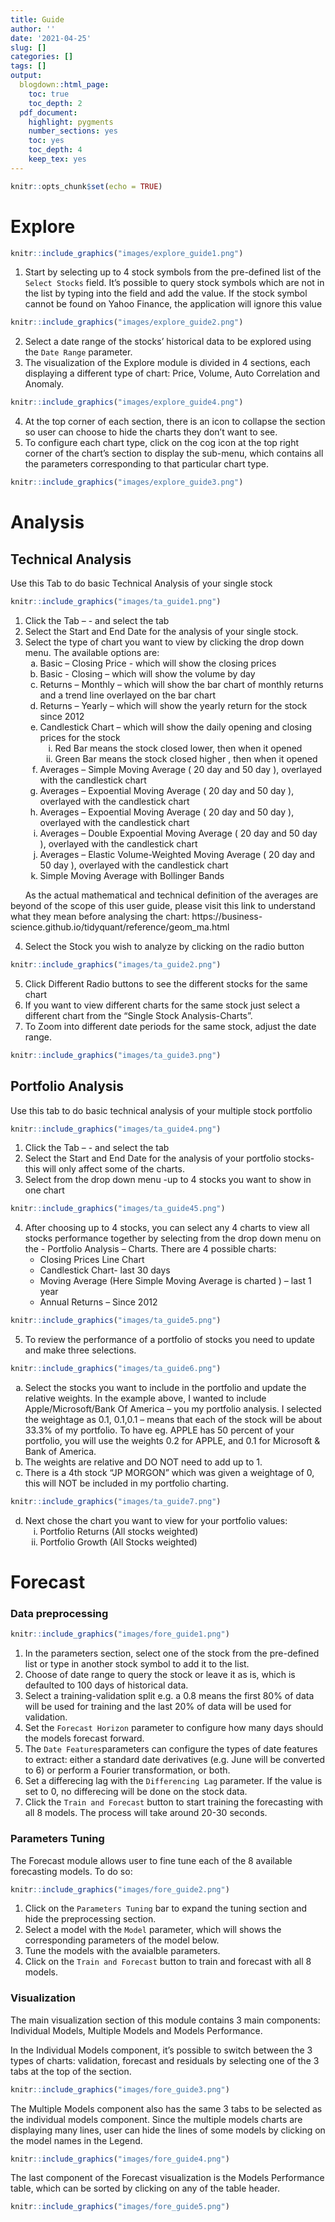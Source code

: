 ```yaml
---
title: Guide
author: ''
date: '2021-04-25'
slug: []
categories: []
tags: []
output:
  blogdown::html_page:
    toc: true
    toc_depth: 2
  pdf_document:
    highlight: pygments
    number_sections: yes
    toc: yes
    toc_depth: 4
    keep_tex: yes
---
```


```r
knitr::opts_chunk$set(echo = TRUE)
```

# Explore

```r
knitr::include_graphics("images/explore_guide1.png")
```

1. Start by selecting up to 4 stock symbols from the pre-defined list of the `Select Stocks` field. It's possible to query stock symbols which are not in the list by typing into the field and add the value. If the stock symbol cannot be found on Yahoo Finance, the application will ignore this value

```r
knitr::include_graphics("images/explore_guide2.png")
```

2. Select a date range of the stocks' historical data to be explored using the `Date Range` parameter.
3. The visualization of the Explore module is divided in 4 sections, each displaying a different type of chart: Price, Volume, Auto Correlation and Anomaly.

```r
knitr::include_graphics("images/explore_guide4.png")
```

4. At the top corner of each section, there is an icon to collapse the section so user can choose to hide the charts they don't want to see.
5. To configure each chart type, click on the cog icon at the top right corner of the chart's section to display the sub-menu, which contains all the parameters corresponding to that particular chart type.

```r
knitr::include_graphics("images/explore_guide3.png")
```

# Analysis

## Technical Analysis
Use this Tab to do basic Technical Analysis of your single stock

```r
knitr::include_graphics("images/ta_guide1.png")
```

1. Click the Tab –<Analysis > - and select the tab <Technical Analysis>
2. Select the Start and End Date for the analysis of your single stock.
3. Select the type of chart you want to view by clicking the drop down menu. The available options are:
    a. Basic – Closing Price  - which will show the closing prices 
    b. Basic -  Closing – which will show the volume by day
    c. Returns – Monthly – which will show the bar chart of monthly returns and a trend line overlayed on the bar chart
    d. Returns – Yearly – which will show the yearly return for the stock since 2012
    e. Candlestick Chart – which will show the daily opening and closing prices for the stock  
        i. Red Bar means the stock closed lower, then when it opened
        ii. Green Bar means the stock closed higher , then when it opened
    f. Averages – Simple Moving Average ( 20 day and 50 day ), overlayed with the candlestick chart
    g. Averages – Expoential Moving Average ( 20 day and 50 day ), overlayed with the candlestick chart
    h. Averages – Expoential Moving Average ( 20 day and 50 day ), overlayed with the candlestick chart
    i. Averages – Double Expoential Moving Average ( 20 day and 50 day ), overlayed with the candlestick chart
    j. Averages – Elastic Volume-Weighted Moving Average ( 20 day and 50 day ), overlayed with the candlestick chart
    k. Simple Moving Average with Bollinger Bands

|       As the actual mathematical and technical definition of the averages are beyond of the scope of this user guide, please visit this link to understand what they mean before analysing the chart: https://business-science.github.io/tidyquant/reference/geom_ma.html

4. Select the Stock you wish to analyze by clicking on the radio button

```r
knitr::include_graphics("images/ta_guide2.png")
```


5. Click Different Radio buttons to see the different stocks for the same chart
6. If you want to view different charts for the same stock just select a different chart from the “Single Stock Analysis-Charts”.
7. To Zoom into different date periods for the same stock, adjust the date range.

```r
knitr::include_graphics("images/ta_guide3.png")
```

## Portfolio Analysis
Use this tab to do basic technical analysis of your multiple stock portfolio

```r
knitr::include_graphics("images/ta_guide4.png")
```

1. Click the Tab –<Analysis > - and select the tab <Portfolio Analysis>
2. Select the Start and End Date for the analysis of your portfolio stocks- this will only affect some of the charts.
3. Select from the drop down menu -up to 4 stocks you want to show in one chart

```r
knitr::include_graphics("images/ta_guide45.png")
```

4. After choosing up to 4 stocks, you can select any 4 charts to view all stocks performance together by selecting from the drop down menu on the - Portfolio Analysis – Charts. There are 4 possible charts:
    - Closing Prices Line Chart
    -	Candlestick Chart- last 30 days
    -	Moving Average (Here Simple Moving Average is charted ) – last 1 year
    -	Annual Returns – Since 2012 

```r
knitr::include_graphics("images/ta_guide5.png")
```

5. To review the performance of a portfolio of stocks you need to update and make three selections.

```r
knitr::include_graphics("images/ta_guide6.png")
```

  a. Select the stocks you want to include in the portfolio and update the relative weights. In the example above, I wanted to include Apple/Microsoft/Bank Of America – you my portfolio analysis. I selected the weightage as 0.1, 0.1,0.1 – means that each of the stock will be about 33.3% of my portfolio. To have eg. APPLE has 50 percent of your portfolio, you will use the weights 0.2 for APPLE, and 0.1 for Microsoft & Bank of America.
  b. The weights are relative and DO NOT need to add up to 1.
  c. There is a 4th stock “JP MORGON” which was given a weightage of 0, this will NOT be included in my portfolio charting.
    
```r
knitr::include_graphics("images/ta_guide7.png")
```

  d. Next chose the chart you want to view for your portfolio values: 
      i. Portfolio Returns (All stocks weighted)
      ii. Portfolio Growth (All Stocks weighted)

# Forecast

### Data preprocessing

```r
knitr::include_graphics("images/fore_guide1.png")
```

1. In the parameters section, select one of the stock from the pre-defined list or type in another stock symbol to add it to the list.
2. Choose of date range to query the stock or leave it as is, which is defaulted to 100 days of historical data.
3. Select a training-validation split e.g. a 0.8 means the first 80% of data will be used for training and the last 20% of data will be used for validation.
4. Set the `Forecast Horizon` parameter to configure how many days should the models forecast forward.
5. The `Date Features`parameters can configure the types of date features to extract: either a standard date derivatives (e.g. June will be converted to 6) or perform a Fourier transformation, or both.
6. Set a differecing lag with the `Differencing Lag` parameter. If the value is set to 0, no differecing will be done on the stock data.
7. Click the `Train and Forecast` button to start training the forecasting with all 8 models. The process will take around 20-30 seconds.

### Parameters Tuning

The Forecast module allows user to fine tune each of the 8 available forecasting models. To do so:

```r
knitr::include_graphics("images/fore_guide2.png")
```

1. Click on the `Parameters Tuning` bar to expand the tuning section and hide the preprocessing section.
2. Select a model with the `Model` parameter, which will shows the corresponding parameters of the model below.
3. Tune the models with the avaialble parameters.
4. Click on the `Train and Forecast` button to train and forecast with all 8 models.

### Visualization

The main visualization section of this module contains 3 main components: Individual Models, Multiple Models and Models Performance.

In the Individual Models component, it's possible to switch between the 3 types of charts: validation, forecast and residuals by selecting one of the 3 tabs at the top of the section.

```r
knitr::include_graphics("images/fore_guide3.png")
```

The Multiple Models component also has the same 3 tabs to be selected as the individual models component. Since the multiple models charts are displaying many lines, user can hide the lines of some models by clicking on the model names in the Legend. 

```r
knitr::include_graphics("images/fore_guide4.png")
```

The last component of the Forecast visualization is the Models Performance table, which can be sorted by clicking on any of the table header.

```r
knitr::include_graphics("images/fore_guide5.png")
```

